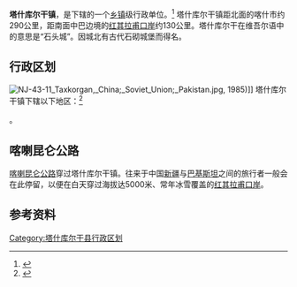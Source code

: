 {{中国乡级行政区|65/31/31/100/000}}

'''塔什库尔干镇'''，是{{PRC admin/fullname|65/31/31/100/000|3}}下辖的一个[[乡镇|乡镇]]级行政单位。<ref>{{PRC admin/ref sgc|{{PRC admin/parent|65/31/31/100/000}}}}</ref> 塔什库尔干镇距北面的喀什市约290公里，距南面中巴边境的[[红其拉甫口岸|红其拉甫口岸]]约130公里。塔什库尔干在维吾尔语中的意思是“石头城”。因城北有古代石砌城堡而得名。

== 行政区划 ==
[[File:NJ-43-11_Taxkorgan,_China;_Soviet_Union;_Pakistan.jpg|thumb]], 1985)]]
塔什库尔干镇下辖以下地区：<ref>{{PRC admin/ref sgc|65/31/31/100/000}}</ref>

{{PRC admin/children|65/31/31/100/000}}。


== 喀喇昆仑公路 ==

[[喀喇昆仑公路|喀喇昆仑公路]]穿过塔什库尔干镇。往来于中国[[新疆|新疆]]与[[巴基斯坦|巴基斯坦]]之间的旅行者一般会在此停留，以便在白天穿过海拔达5000米、常年冰雪覆盖的[[红其拉甫口岸|红其拉甫口岸]]。

== 参考资料 ==

{{reflist}}

{{新疆行政区划小作品}}
{{PRC admin/navcat|65/31/31/100/000}}
{{DEFAULTSORT:T}}
[[Category:塔什库尔干县行政区划|Category:塔什库尔干县行政区划]]